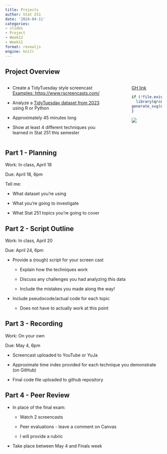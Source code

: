 ```yaml
---
title: Projects
author: Stat 251
date: '2024-04-11'
categories:
- slides
- Project
- Week12
- Week11
format: revealjs
engine: knitr
---
```


## Project Overview

::: columns

::: {.column width="70%"}

- Create a TidyTuesday style screencast   
[[Examples: https://www.rscreencasts.com/](https://www.rscreencasts.com/)]{.small}

- Analyze a [TidyTuesday dataset from 2023](https://github.com/rfordatascience/tidytuesday) using R or Python

- Approximately 45 minutes long

- Show at least 4 different techniques you learned in Stat 251 this semester

:::

::: {.column width="5%"}
:::

::: {.column width="20%"}

[GH link](https://classroom.github.com/a/ZxPi9guO)

```r
if (!file.exists("fig/proj_qr_code.svg")) {
  library(qrcode)
generate_svg(qr_code("https://classroom.github.com/a/ZxPi9guO"), filename = "fig/proj_qr_code.svg")
}
```

![](fig/proj_qr_code.svg)

:::

:::

## Part 1 - Planning

Work: In class, April 18

Due: April 18, 6pm

Tell me: 

- What dataset you're using

- What you're going to investigate

- What Stat 251 topics you're going to cover


## Part 2 - Script Outline

Work: In class, April 20

Due: April 24, 6pm

- Provide a (rough) script for your screen cast
    
    - Explain how the techniques work
    
    - Discuss any challenges you had analyzing this data
    
    - Include the mistakes you made along the way!
    
- Include pseudocode/actual code for each topic

    - Does not have to actually work at this point

## Part 3 - Recording

Work: On your own 

Due: May 4, 6pm

- Screencast uploaded to YouTube or YuJa

- Approximate time index provided for each technique you demonstrate (on GitHub)

- Final code file uploaded to github repository

## Part 4 - Peer Review

- In place of the final exam:

    - Watch 2 screencasts
    
    - Peer evaluations - leave a comment on Canvas
    
    - I will provide a rubric

- Take place between May 4 and Finals week
